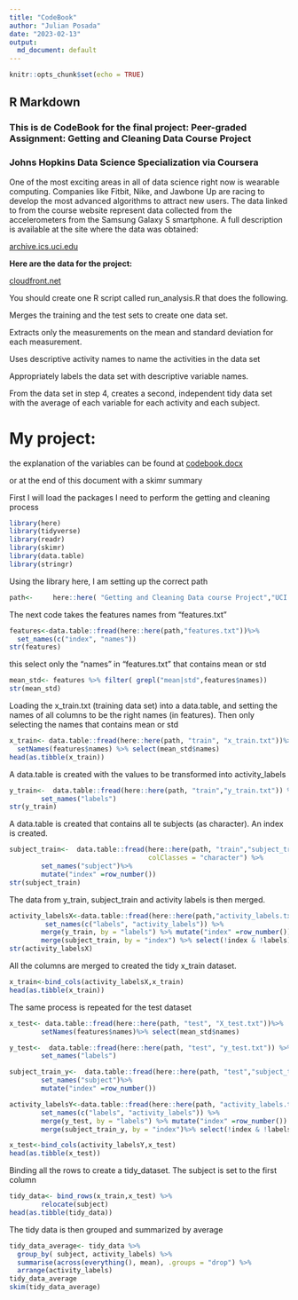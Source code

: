 ```yaml
---
title: "CodeBook"
author: "Julian Posada"
date: "2023-02-13"
output:
  md_document: default
---
```


```r
knitr::opts_chunk$set(echo = TRUE)
```

## R Markdown

### This is de CodeBook for the final project: Peer-graded Assignment: Getting and Cleaning Data Course Project
### Johns Hopkins Data Science Specialization via Coursera 

One of the most exciting areas in all of data science right now is wearable computing.
Companies like Fitbit, Nike, and Jawbone Up are racing to develop the most advanced algorithms to attract new users. 
The data linked to from the course website represent data collected from the accelerometers from the Samsung Galaxy S smartphone. A full description is available at the site where the data was obtained:

[archive.ics.uci.edu](http://archive.ics.uci.edu/ml/datasets/Human+Activity+Recognition+Using+Smartphones)

**Here are the data for the project:**

 [cloudfront.net](https://d396qusza40orc.cloudfront.net/getdata%2Fprojectfiles%2FUCI%20HAR%20Dataset.zip )

You should create one R script called run_analysis.R that does the following. 

Merges the training and the test sets to create one data set.

Extracts only the measurements on the mean and standard deviation for each measurement. 

Uses descriptive activity names to name the activities in the data set

Appropriately labels the data set with descriptive variable names. 

From the data set in step 4, creates a second, independent tidy data set with the average of each variable for each activity and each subject.


# My project: 

the explanation of the variables can be found at [codebook.docx](https://github.com/JulianPosadaDenHaag/Johns_Hopkins_Coursera_Data_Science/blob/7ef7711c0324055b5f5cc74f574139d42736d12d/Getting%20and%20Cleaning%20Data%20Course%20Project/codebook.docx)

or at the end of this document with a skimr summary

First I will load the packages I need to perform the getting and cleaning process


```r
library(here)
library(tidyverse)
library(readr)
library(skimr)
library(data.table)
library(stringr)
```

Using the library here, I am setting up the correct path
```r
path<-     here::here( "Getting and Cleaning Data course Project","UCI HAR Dataset")
```

The next code  takes the features names from "features.txt"

```r
features<-data.table::fread(here::here(path,"features.txt"))%>% 
  set_names(c("index", "names")) 
str(features)
```

this select only the "names" in "features.txt" that contains mean or std
```r
mean_std<- features %>% filter( grepl("mean|std",features$names))
str(mean_std)
```

Loading the x_train.txt (training data set) into a data.table, and setting the names of all columns to be the right
names (in features). Then only selecting the names that contains mean or std 

```r
x_train<- data.table::fread(here::here(path, "train", "x_train.txt"))%>%
  setNames(features$names) %>% select(mean_std$names)
head(as.tibble(x_train))
```


A data.table is created with the values to be transformed into activity_labels

```r
y_train<-  data.table::fread(here::here(path, "train","y_train.txt")) %>% 
        set_names("labels")
str(y_train)
```


A data.table is created that contains all te subjects (as character).  An index is created. 
```r
subject_train<-  data.table::fread(here::here(path, "train","subject_train.txt"),
                                   colClasses = "character") %>%
        set_names("subject")%>% 
        mutate("index" =row_number())
str(subject_train)
```



The data from y_train, subject_train and activity labels is then merged. 
```r
activity_labelsX<-data.table::fread(here::here(path,"activity_labels.txt"))%>% 
         set_names(c("labels", "activity_labels")) %>% 
        merge(y_train, by = "labels") %>% mutate("index" =row_number()) %>% 
        merge(subject_train, by = "index") %>% select(!index & !labels)
str(activity_labelsX)
```

All the columns are merged to created the tidy x_train dataset. 
```r
x_train<-bind_cols(activity_labelsX,x_train)
head(as.tibble(x_train))
```


The same process is repeated for the test dataset
```r
x_test<- data.table::fread(here::here(path, "test", "X_test.txt"))%>%
        setNames(features$names)%>% select(mean_std$names)

y_test<-  data.table::fread(here::here(path, "test", "y_test.txt")) %>% 
        set_names("labels")

subject_train_y<-  data.table::fread(here::here(path, "test","subject_test.txt"),colClasses = "character") %>%
        set_names("subject")%>% 
        mutate("index" =row_number())

activity_labelsY<-data.table::fread(here::here(path, "activity_labels.txt"))%>% 
        set_names(c("labels", "activity_labels")) %>% 
        merge(y_test, by = "labels") %>% mutate("index" =row_number()) %>% 
        merge(subject_train_y, by = "index")%>% select(!index & !labels)

x_test<-bind_cols(activity_labelsY,x_test) 
head(as.tibble(x_test))
```



Binding all the rows to create a tidy_dataset.  The subject is set to the first column
```r
tidy_data<- bind_rows(x_train,x_test) %>% 
        relocate(subject)
head(as.tibble(tidy_data))
```

The tidy data is then grouped and summarized by average 

```r
tidy_data_average<- tidy_data %>% 
  group_by( subject, activity_labels) %>% 
  summarise(across(everything(), mean), .groups = "drop") %>% 
  arrange(activity_labels) 
tidy_data_average
skim(tidy_data_average)

```





